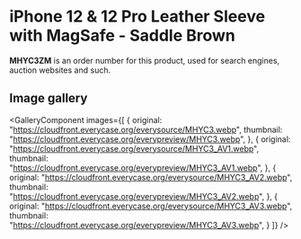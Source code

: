 
# iPhone 12 & 12 Pro Leather Sleeve with MagSafe - Saddle Brown

<Callout type='info' emoji='👉🏻'>**MHYC3ZM** is an order number for this product, used for search engines, auction websites and such.</Callout>

## Image gallery

<GalleryComponent
    images={[
      {
        original: "https://cloudfront.everycase.org/everysource/MHYC3.webp",
        thumbnail: "https://cloudfront.everycase.org/everypreview/MHYC3.webp",
      },
      {
        original: "https://cloudfront.everycase.org/everysource/MHYC3_AV1.webp",
        thumbnail: "https://cloudfront.everycase.org/everypreview/MHYC3_AV1.webp",
      },
      {
        original: "https://cloudfront.everycase.org/everysource/MHYC3_AV2.webp",
        thumbnail: "https://cloudfront.everycase.org/everypreview/MHYC3_AV2.webp",
      },
      {
        original: "https://cloudfront.everycase.org/everysource/MHYC3_AV3.webp",
        thumbnail: "https://cloudfront.everycase.org/everypreview/MHYC3_AV3.webp",
      }
    ]}
  />
